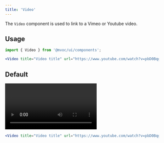 ```yaml
---
title: 'Video'
---
```



The `Video` component is used to link to a Vimeo or Youtube video.

## Usage

```jsx
import { Video } from '@mvoc/ui/components';

<Video title="Video title" url="https://www.youtube.com/watch?v=pbD0Bqgegfk" image={{ src: 'https://placehold.co/640x360' }}/>
```

## Default

<div class="not-content">
	<Video title="Video title" url="https://www.youtube.com/watch?v=pbD0Bqgegfk" image={{ src: 'https://placehold.co/640x360' }}/>
</div>

```jsx
<Video title="Video title" url="https://www.youtube.com/watch?v=pbD0Bqgegfk" image={{ src: 'https://placehold.co/640x360' }}/>
```
